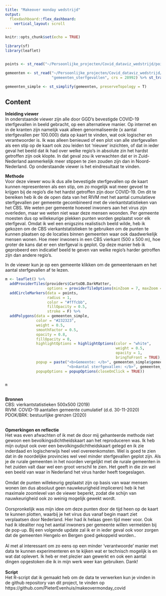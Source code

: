 ```yaml
---
title: "Makeover monday wedstrijd"
output: 
  flexdashboard::flex_dashboard:
    vertical_layout: scroll
---
```


<style>

.navbar {
background-color:#232323;
border-color:grey;
}
.navbar-brand {
color:white!important;
}
</style>    


```r
knitr::opts_chunk$set(echo = TRUE)

library(sf)
library(leaflet)


points <- st_read("~/Persoonlijke_projecten/Covid_dataviz_wedstrijd/points_20201129_output.gpkg", "points_20201129_output.gpkg", crs = 28992) %>% st_transform(4326)

gemeenten <- st_read("~/Persoonlijke_projecten/Covid_dataviz_wedstrijd/points_20201129_output.gpkg",
                     "gemeenten_sterfgevallen", crs = 28992) %>% st_transform(4326)

gemeenten_simple <- st_simplify(gemeenten, preserveTopology = T)

```


## Content

<b> Inleiding viewer</b><br>
In onderstaande viewer zijn alle door GGD's bevestigde COVID-19 sterfgevallen in beeld gebracht, op een alternatieve manier. Op internet en in de kranten zijn namelijk vaak alleen genormaliseerde (x aantal sterfgevallen per 100.000) data op kaart te vinden, wat ook logischer en verantwoorder is. Ik was alleen benieuwd of een plot van alle sterfgevallen als een stip op de kaart ook zou leiden tot 'nieuwe' inzichten, of dat in ieder geval het beeld dat ik had over welke regio's in absolute zin het hardst getroffen zijn ook klopte. In dat geval zou ik verwachten dat er in Zuid-Nederland aanmerkelijk meer stippen te zien zouden zijn dan in Noord-Nederland. Op onderstaande viewer is het eindresultaat te vinden.

<b> Methode </b><br>
Voor deze viewer wou ik dus alle bevestigde sterfgevallen op de kaart kunnen representeren als een stip, om zo mogelijk wat meer gevoel te krijgen bij de regio's die het hardst getroffen zijn door COVID-19. Om dit te bereiken heb ik de de open data van het RIVM met het aantal cumulatieve sterfgevallen per gemeente gecombineerd met de vierkantstatistieken van het CBS. We weten per gemeente hoeveel inwoners aan het virus zijn overleden, maar we weten niet waar deze mensen woonden.
Per gemeente moesten dus op willekeurige plekken punten worden geplaatst voor elk sterfgeval. Omdat ik wel een enigszins realistisch beeld wilde, heb ik gekozen om de CBS vierkantstatistieken te gebruiken om de punten te kunnen plaatsen op de locaties binnen gemeenten waar ook daadwerkelijk mensen wonen. Hoe meer inwoners in een CBS vierkant (500 x 500 m), hoe groter de kans dat er een sterfgeval is geplot. Op deze manier heb ik geprobeerd een indicatief beeld te geven van welke regio's harder getroffen zijn dan andere regio's. <br>

In de viewer kun je op een gemeente klikken om de gemeentenaam en het aantal sterfgevallen af te lezen.


```r

m <- leaflet() %>%
  addProviderTiles(providers$CartoDB.DarkMatter,
                   options = providerTileOptions(minZoom = 7, maxZoom = 11)) %>%
  addCircleMarkers(data = points,
                   radius = 1,
                   color = "#fffcbb",
                   fillOpacity = 0.5,
                   stroke = F) %>%
  addPolygons(data = gemeenten_simple,
              color = "#232323",
              weight = 0.5,
              smoothFactor = 0.5,
              opacity = 0.8, 
              fillOpacity = 0,
              highlightOptions = highlightOptions(color = "white", 
                                                  weight = 0.5,
                                                  opacity = 1, 
                                                  bringToFront = TRUE),
              popup = paste("<b>Gemeente: </b>", gemeenten_simple$gemeentenaam, "<br>",
                            "<b>Aantal sterfgevallen: </b>", gemeenten_simple$n_overleden),
              popupOptions = popupOptions(closeOnClick = TRUE))


m


```

<br>
<b>Bronnen</b><br>
CBS: vierkantstatistieken 500x500 (2019) <br>
RIVM: COVID-19 aantallen gemeente cumulatief (d.d. 30-11-2020) <br>
PDOK/BRK: bestuurlijke grenzen (2020)<br>

<br>
<b>Opmerkingen en reflectie</b><br>
Het was even afwachten of ik met de door mij gehanteerde methode niet gewoon een bevolkingsdichtheidskaart aan het reproduceren was. Ik heb mijn output ook over een bevolkingsdichtheidskaart gelegd en ik zie inderdaad en logischerwijs heel veel overeenkomsten. Wel is goed te zien dat in de noordelijke provincies wel veel minder sterfgevallen geplot zijn. Als je de rurale gemeenten in het noorden vergelijkt met de rurale gemeenten in het zuiden valt daar wel een groot verschil te zien. Het geeft in die zin wel een beeld van waar in Nederland het virus harder heeft toegeslagen.
<br><br>
Omdat de punten willekeurig geplaatst zijn op basis van waar mensen wonen (en dus absoluut geen nauwkeurigheid impliceren) heb ik het maximale zoomlevel van de viewer beperkt, zodat die schijn van nauwkeurigheid ook zo weinig mogelijk gewekt wordt.
<br><br>
Oorspronkelijk was mijn idee om deze punten door de tijd heen op de kaart te kunnen plotten, waarbij je het virus dus vanaf begin maart ziet verplaatsen door Nederland. Hier had ik helaas geen tijd meer voor. Ook had ik idealiter nog het aantal inwoners per gemeente willen vermelden bij de pop-up. Bij een volgende update zal ik er in ieder geval ook voor zorgen dat de gemeenten Hengelo en Bergen goed gekoppeld worden..
<br><br>
Al met al interessant om zo eens op een minder 'verantwoorde' manier met data te kunnen experimenteren en te kijken wat er technisch mogelijk is en wat dat oplevert. Ik heb er met plezier aan gewerkt en ook een aantal dingen opgestoken die ik in mijn werk weer kan gebruiken. Dank!
<br>
<br>
<b>Script</b><br>
Het R-script dat ik gemaakt heb om de data te verwerken kun je vinden in de github repository van dit project, te vinden op https://github.com/PieterEvenhuis/makeovermonday_covid